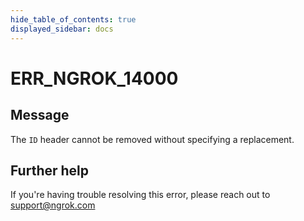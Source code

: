 ```yaml
---
hide_table_of_contents: true
displayed_sidebar: docs
---
```



# ERR_NGROK_14000

## Message

The `ID` header cannot be removed without specifying a replacement.

<ErrorDetails error="err_ngrok_14000" />

## Further help

If you're having trouble resolving this error, please reach out to [support@ngrok.com](mailto:support@ngrok.com?subject=Help%20with%20ERR_NGROK_14000)
